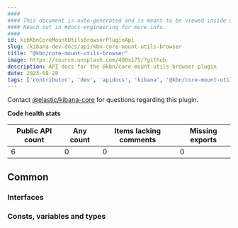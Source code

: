 ```yaml
---
####
#### This document is auto-generated and is meant to be viewed inside our experimental, new docs system.
#### Reach out in #docs-engineering for more info.
####
id: kibKbnCoreMountUtilsBrowserPluginApi
slug: /kibana-dev-docs/api/kbn-core-mount-utils-browser
title: "@kbn/core-mount-utils-browser"
image: https://source.unsplash.com/400x175/?github
description: API docs for the @kbn/core-mount-utils-browser plugin
date: 2023-08-28
tags: ['contributor', 'dev', 'apidocs', 'kibana', '@kbn/core-mount-utils-browser']
---
```




Contact [@elastic/kibana-core](https://github.com/orgs/elastic/teams/kibana-core) for questions regarding this plugin.

**Code health stats**

| Public API count  | Any count | Items lacking comments | Missing exports |
|-------------------|-----------|------------------------|-----------------|
| 6 | 0 | 0 | 0 |

## Common

### Interfaces
<DocDefinitionList data={kbnCoreMountUtilsBrowserObj.common.interfaces}/>

### Consts, variables and types
<DocDefinitionList data={kbnCoreMountUtilsBrowserObj.common.misc}/>


